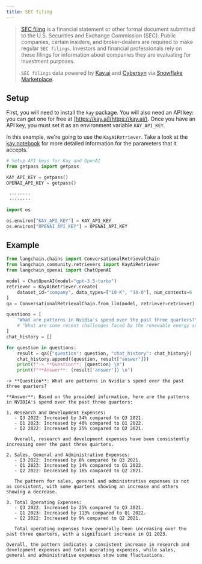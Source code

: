 ```yaml
---
title: SEC filing
---
```


>[SEC filing](https://www.sec.gov/edgar) is a financial statement or other formal document submitted to the U.S. Securities and Exchange Commission (SEC). Public companies, certain insiders, and broker-dealers are required to make regular `SEC filings`. Investors and financial professionals rely on these filings for information about companies they are evaluating for investment purposes.
>
>`SEC filings` data powered by [Kay.ai](https://kay.ai) and [Cybersyn](https://www.cybersyn.com/) via [Snowflake Marketplace](https://app.snowflake.com/marketplace/providers/GZTSZAS2KCS/Cybersyn%2C%20Inc).


## Setup


First, you will need to install the `kay` package. You will also need an API key: you can get one for free at [https://kay.ai](https://kay.ai/). Once you have an API key, you must set it as an environment variable `KAY_API_KEY`.

In this example, we're going to use the `KayAiRetriever`. Take a look at the [kay notebook](/oss/javascript/integrations/retrievers/kay) for more detailed information for the parameters that it accepts.`


```python
# Setup API keys for Kay and OpenAI
from getpass import getpass

KAY_API_KEY = getpass()
OPENAI_API_KEY = getpass()
```
```output
 ········
 ········
```

```python
import os

os.environ["KAY_API_KEY"] = KAY_API_KEY
os.environ["OPENAI_API_KEY"] = OPENAI_API_KEY
```

## Example


```python
from langchain.chains import ConversationalRetrievalChain
from langchain_community.retrievers import KayAiRetriever
from langchain_openai import ChatOpenAI

model = ChatOpenAI(model="gpt-3.5-turbo")
retriever = KayAiRetriever.create(
    dataset_id="company", data_types=["10-K", "10-Q"], num_contexts=6
)
qa = ConversationalRetrievalChain.from_llm(model, retriever=retriever)
```


```python
questions = [
    "What are patterns in Nvidia's spend over the past three quarters?",
    # "What are some recent challenges faced by the renewable energy sector?",
]
chat_history = []

for question in questions:
    result = qa({"question": question, "chat_history": chat_history})
    chat_history.append((question, result["answer"]))
    print(f"-> **Question**: {question} \n")
    print(f"**Answer**: {result['answer']} \n")
```
```output
-> **Question**: What are patterns in Nvidia's spend over the past three quarters? 

**Answer**: Based on the provided information, here are the patterns in NVIDIA's spend over the past three quarters:

1. Research and Development Expenses:
   - Q3 2022: Increased by 34% compared to Q3 2021.
   - Q1 2023: Increased by 40% compared to Q1 2022.
   - Q2 2022: Increased by 25% compared to Q2 2021.
   
   Overall, research and development expenses have been consistently increasing over the past three quarters.

2. Sales, General and Administrative Expenses:
   - Q3 2022: Increased by 8% compared to Q3 2021.
   - Q1 2023: Increased by 14% compared to Q1 2022.
   - Q2 2022: Decreased by 16% compared to Q2 2021.
   
   The pattern for sales, general and administrative expenses is not as consistent, with some quarters showing an increase and others showing a decrease.

3. Total Operating Expenses:
   - Q3 2022: Increased by 25% compared to Q3 2021.
   - Q1 2023: Increased by 113% compared to Q1 2022.
   - Q2 2022: Increased by 9% compared to Q2 2021.
   
   Total operating expenses have generally been increasing over the past three quarters, with a significant increase in Q1 2023.

Overall, the pattern indicates a consistent increase in research and development expenses and total operating expenses, while sales, general and administrative expenses show some fluctuations.
```
